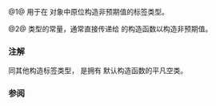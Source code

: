 {{cpp/title|unexpect_t|unexpect}}
{{cpp/utility/expected/navbar}}

{{dcl begin}}
{{dcl header|expected}}
{{dcl|num=1|since=c++23|1=
struct unexpect_t { explicit unexpect_t() = default; };
}}
{{dcl|num=2|since=c++23|1=
inline constexpr std::unexpect_t unexpect{};
}}
{{dcl end}}

@1@ 用于在 {{tt|std::expected}} 对象中原位构造非预期值的标签类型。

@2@ {{c/core|const std::unexpect_t}} 类型的常量，通常直接传递给 {{tt|std::expected}} 的构造函数以构造非预期值。

===注解===
同其他构造标签类型，{{tt|unexpect_t}} 是拥有 {{tt|explicit}} 默认构造函数的平凡空类。

===参阅===
{{dsc begin}}
{{dsc inc|cpp/utility/expected/dsc constructor}}
{{dsc inc|cpp/utility/dsc in_place}}
{{dsc end}}

{{langlinks|de|en|es|fr|it|ja|pt|ru}}